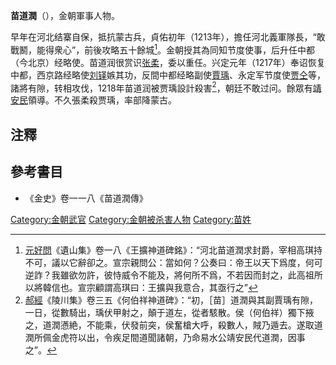 '''苗道潤'''（{{bd|？||1218年|}}），金朝軍事人物。

早年在河北结寨自保，抵抗蒙古兵，貞佑初年（1213年），擔任河北義軍隊長，“敢戰鬭，能得衆心”，前後攻略五十餘城<ref>[[元好問|元好問]]《遺山集》卷一八《王擴神道碑銘》：“河北苗道潤求封爵，宰相高琪持不可，議以它辭卻之。宣宗親問公：當如何？公奏曰：帝王以天下爲度，何可逆詐？我雖欲勿許，彼恃威令不能及，將何所不爲，不若因而封之，此高祖所以將韓信也。宣宗顧謂高琪曰：王擴與我意合，其亟行之”</ref>。金朝授其為同知节度使事，后升任中都（今北京）经略使。苗道润很赏识[[张柔|张柔]]，委以重任。兴定元年（1217年）奉诏恢复中都，西京路经略使[[刘铎|刘铎]]嫉其功，反間中都经略副使[[賈瑀|賈瑀]]、永定军节度使[[贾仝|贾仝]]等，諸將有隙，转相攻伐，1218年苗道润被贾瑀設計殺害<ref>[[郝經|郝經]]《陵川集》卷三五《何伯祥神道碑》：“初，［苗］道潤與其副賈瑀有隙，一日，從數騎出，瑀伏甲射之，顛于道左，從者駭散。侯（何伯祥）獨下掖之，道潤懣絶，不能乘，伏發前突，侯奮槍大呼，殺數人，賊乃遁去。遂取道潤所佩金虎符以出，令疾足間道聞諸朝，乃命易水公靖安民代道潤，因事之”。</ref>，朝廷不敢过问。餘眾有[[靖安民|靖安民]]領導。不久張柔殺贾瑀，率部降蒙古。

== 注釋 ==
{{reflist|2}}

== 參考書目 ==
*《金史》卷一一八《苗道潤傳》

[[Category:金朝武官|Category:金朝武官]]
[[Category:金朝被杀害人物|Category:金朝被杀害人物]]
[[Category:苗姓|Category:苗姓]]